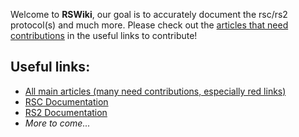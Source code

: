 Welcome to '''RSWiki''', our goal is to accurately document the rsc/rs2 protocol(s) and much more. Please check out the <u>articles that need contributions</u> in the useful links to contribute!

== Useful links: ==
* [[RSWiki Community portal|All main articles (many need contributions, especially red links)]]
* [[Category RSC|RSC Documentation]]
* [[Category RS2|RS2 Documentation]]
* ''More to come...''